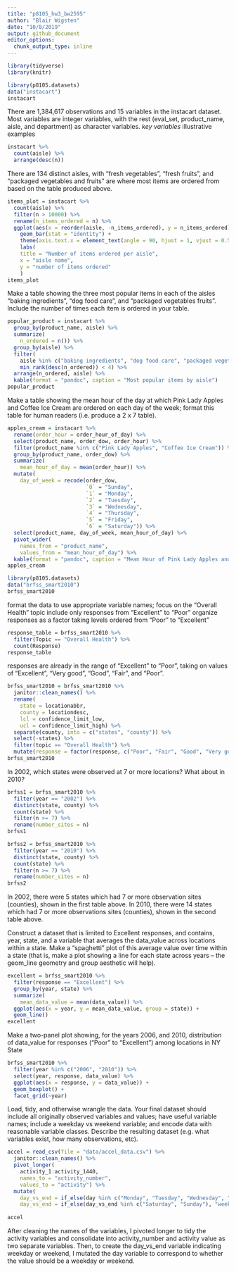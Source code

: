 ```yaml
---
title: "p8105_hw3_bw2595"
author: "Blair Wigsten"
date: "10/8/2019"
output: github_document
editor_options: 
  chunk_output_type: inline
---
```


```r
library(tidyverse)
library(knitr)
```

```r
library(p8105.datasets)
data("instacart")
instacart
```
There are 1,384,617 observations and 15 variables in the instacart dataset. Most variables are integer variables, with the rest (eval_set, product_name, aisle, and department) as character variables. 
*key variables 
*illustrative examples
```r
instacart %>%
  count(aisle) %>%
  arrange(desc(n))
```
There are 134 distinct aisles, with "fresh vegetables", "fresh fruits", and "packaged vegetables and fruits" are where most items are ordered from based on the table produced above. 


```r
items_plot = instacart %>%
  count(aisle) %>%
  filter(n > 10000) %>%
  rename(n_items_ordered = n) %>%
  ggplot(aes(x = reorder(aisle, -n_items_ordered), y = n_items_ordered)) +
    geom_bar(stat = "identity") +
    theme(axis.text.x = element_text(angle = 90, hjust = 1, vjust = 0.5)) +
    labs(
    title = "Number of items ordered per aisle",
    x = "aisle name",
    y = "number of items ordered"
    )
items_plot
```


Make a table showing the three most popular items in each of the aisles “baking ingredients”, “dog food care”, and “packaged vegetables fruits”. Include the number of times each item is ordered in your table.

```r
popular_product = instacart %>%
  group_by(product_name, aisle) %>%
  summarize(
    n_ordered = n()) %>%
  group_by(aisle) %>%
  filter(
    aisle %in% c("baking ingredients", "dog food care", "packaged vegetables fruits"), 
    min_rank(desc(n_ordered)) < 4) %>%
  arrange(n_ordered, aisle) %>%
  kable(format = "pandoc", caption = "Most popular items by aisle")
popular_product
```

Make a table showing the mean hour of the day at which Pink Lady Apples and Coffee Ice Cream are ordered on each day of the week; format this table for human readers (i.e. produce a 2 x 7 table).
```r
apples_cream = instacart %>%
  rename(order_hour = order_hour_of_day) %>%
  select(product_name, order_dow, order_hour) %>%
  filter(product_name %in% c("Pink Lady Apples", "Coffee Ice Cream")) %>%
  group_by(product_name, order_dow) %>%
  summarize(
    mean_hour_of_day = mean(order_hour)) %>%
  mutate(
    day_of_week = recode(order_dow,
                         `0` = "Sunday", 
                         `1` = "Monday",
                         `2` = "Tuesday",
                         `3` = "Wednesday",
                         `4` = "Thursday",
                         `5` = "Friday",
                         `6` = "Saturday")) %>%
  select(product_name, day_of_week, mean_hour_of_day) %>%
  pivot_wider(
    names_from = "product_name",
    values_from = "mean_hour_of_day") %>%
  kable(format = "pandoc", caption = "Mean Hour of Pink Lady Apples and Coffee Ice Cream Orders")
apples_cream
```


```r
library(p8105.datasets)
data("brfss_smart2010")
brfss_smart2010
```

format the data to use appropriate variable names;
focus on the “Overall Health” topic
include only responses from “Excellent” to “Poor”
organize responses as a factor taking levels ordered from “Poor” to “Excellent”

```r
response_table = brfss_smart2010 %>%
  filter(Topic == "Overall Health") %>%
  count(Response)
response_table
```
responses are already in the range of "Excellent" to "Poor", taking on values of "Excellent", "Very good", "Good", "Fair", and "Poor". 

```r
brfss_smart2010 = brfss_smart2010 %>%
  janitor::clean_names() %>%
  rename(
    state = locationabbr, 
    county = locationdesc,
    lcl = confidence_limit_low,
    ucl = confidence_limit_high) %>%
  separate(county, into = c("states", "county")) %>%
  select(-states) %>%
  filter(topic == "Overall Health") %>%
  mutate(response = factor(response, c("Poor", "Fair", "Good", "Very good", "Excellent")))
brfss_smart2010
```
In 2002, which states were observed at 7 or more locations? What about in 2010?

```r
brfss1 = brfss_smart2010 %>% 
  filter(year == "2002") %>%
  distinct(state, county) %>%
  count(state) %>%
  filter(n >= 7) %>%
  rename(number_sites = n)
brfss1

brfss2 = brfss_smart2010 %>% 
  filter(year == "2010") %>%
  distinct(state, county) %>%
  count(state) %>%
  filter(n >= 7) %>%
  rename(number_sites = n) 
brfss2
```
In 2002, there were 5 states which had 7 or more observation sites (counties), shown in the first table above. In 2010, there were 14 states which had 7 or more observations sites (counties), shown in the second table above. 

Construct a dataset that is limited to Excellent responses, and contains, year, state, and a variable that averages the data_value across locations within a state. Make a “spaghetti” plot of this average value over time within a state (that is, make a plot showing a line for each state across years – the geom_line geometry and group aesthetic will help).

```r
excellent = brfss_smart2010 %>%
  filter(response == "Excellent") %>%
  group_by(year, state) %>%
  summarize(
    mean_data_value = mean(data_value)) %>%
  ggplot(aes(x = year, y = mean_data_value, group = state)) +
  geom_line()
excellent
```


Make a two-panel plot showing, for the years 2006, and 2010, distribution of data_value for responses (“Poor” to “Excellent”) among locations in NY State

```r
brfss_smart2010 %>%
  filter(year %in% c("2006", "2010")) %>%
  select(year, response, data_value) %>%
  ggplot(aes(x = response, y = data_value)) +
  geom_boxplot() +
  facet_grid(~year)
```



Load, tidy, and otherwise wrangle the data. Your final dataset should include all originally observed variables and values; have useful variable names; include a weekday vs weekend variable; and encode data with reasonable variable classes. Describe the resulting dataset (e.g. what variables exist, how many observations, etc).
```r
accel = read_csv(file = "data/accel_data.csv") %>%
  janitor::clean_names() %>%
  pivot_longer(
    activity_1:activity_1440, 
    names_to = "activity_number",
    values_to = "activity") %>%
  mutate(
    day_vs_end = if_else(day %in% c("Monday", "Tuesday", "Wednesday", "Thursday", "Friday"), "day", day),
    day_vs_end = if_else(day_vs_end %in% c("Saturday", "Sunday"), "weekend", day_vs_end))
    
accel
```
After cleaning the names of the variables, I pivoted longer to tidy the activity variables and consolidate into activity_number and activity value as two separate variables. Then, to create the day_vs_end variable indicating weekday or weekend, I mutated the day variable to correspond to whether the value should be a weekday or weekend. 











